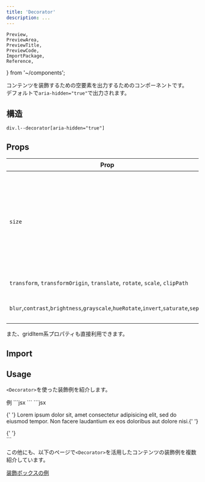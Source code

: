 ```yaml
---
title: 'Decorator'
description: ...
---
```


	Preview,
	PreviewArea,
	PreviewTitle,
	PreviewCode,
	ImportPackage,
	Reference,
} from '~/components';

コンテンツを装飾するための空要素を出力するためのコンポーネントです。  
デフォルトで`aria-hidden="true"`で出力されます。

## 構造

```pug
div.l--decorator[aria-hidden="true"]
```

## Props

| Prop | 説明 |
|---|---|
| `size` | デコレーターのサイズ（横幅・高さ）を一括指定します。<br/>この指定がある場合、指定したサイズは`w`(`width`)に渡され、`ar='1/1'`(`aspect-ratio:1/1`)が自動で付与されます。 |
| `transform`, `transformOrigin`, `translate`, `rotate`, `scale`, `clipPath` | これらを`css`へ渡します|
| `blur`,`contrast`,`brightness`,`grayscale`,`hueRotate`,`invert`,`saturate`,`sepia` | これらをまとめて `css.filter` に受け渡します。|

また、gridItem系プロパティも直接利用できます。



## Import

<ImportPackage component='Decorator' />

## Usage

`<Decorator>`を使った装飾例を紹介します。

<Preview>
	<PreviewTitle>例</PreviewTitle>
	<PreviewArea resize p={20}>
		<Grid>
			<Decorator size='1.25em' bd='l' rotate='45deg' transformOrigin='left bottom' />
			<Box p='20'>
				<Dummy />
			</Box>
			<Decorator size='1.25em' bd='l' rotate='-45deg' transformOrigin='left top' />
		</Grid>
	</PreviewArea>
	<PreviewCode slot='tab' label='JSX'>
		```jsx
		<Grid>
			<Decorator size='1.25em' bd='l' rotate='45deg' transformOrigin='left bottom' />
			<Box p='20'>
				<Dummy />
			</Box>
			<Decorator size='1.25em' bd='l' rotate='-45deg' transformOrigin='left top' />
		</Grid>
		```
	</PreviewCode>
	<PreviewCode slot='tab' label='HTML'>
		```jsx
		<div class='l--grid'>
			<div
				class='l--decorator -bd:l -trfo:lb -rotate:45 -ar:1/1 -w:'
				style='--w:1.25em'
				aria-hidden='true'
			></div>
			<div class='l--box -p:20'>
				<p>
					{' '}
					Lorem ipsum dolor sit, amet consectetur adipisicing elit, sed do eiusmod tempor.
					Non facere laudantium ex eos doloribus aut dolore nisi.{' '}
				</p>
			</div>
			<div
				class='l--decorator -bd:l -trfo:lt -rotate:-45 -ar:1/1 -w:'
				style='--w:1.25em'
				aria-hidden='true'
			>
				{' '}
			</div>
		</div>
		```
	</PreviewCode>
</Preview>

<Spacer h='20' />

この他にも、以下のページで`<Decorator>`を活用したコンテンツの装飾例を複数紹介しています。

<Reference>[装飾ボックスの例](/components/decorations)</Reference>
